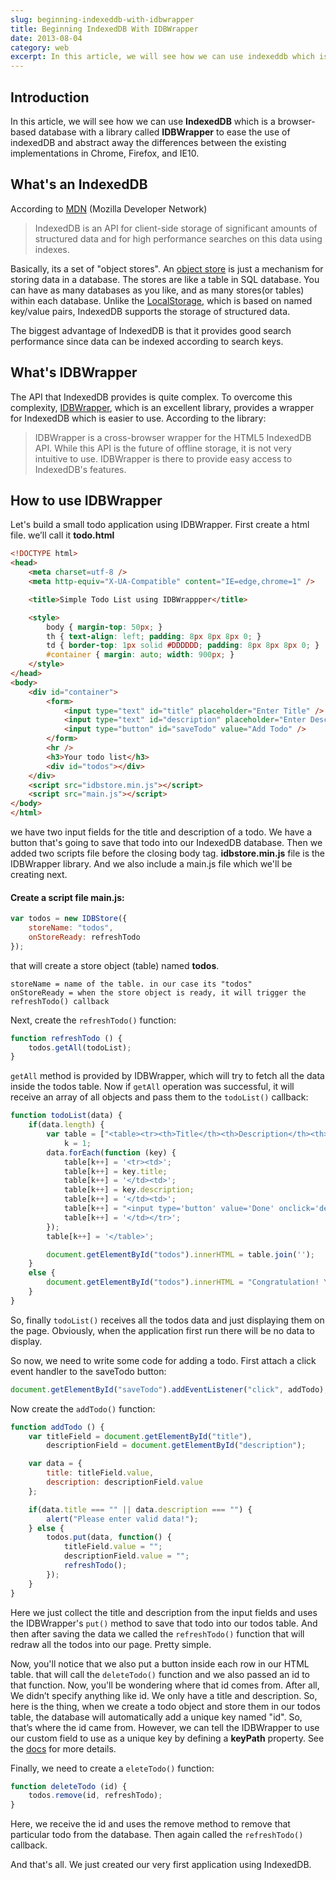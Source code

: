 ```yaml
---
slug: beginning-indexeddb-with-idbwrapper
title: Beginning IndexedDB With IDBWrapper
date: 2013-08-04
category: web
excerpt: In this article, we will see how we can use indexeddb which is a browser-based database with a library called IDBWrapper to ease the use of indexedDB and abstract away the differences between the existing implementations...
---
```


## Introduction

In this article, we will see how we can use **IndexedDB** which is a browser-based database with a library called **IDBWrapper** to ease the use of indexedDB and abstract away the differences between the existing implementations in Chrome, Firefox, and IE10.

## What's an IndexedDB

According to [MDN](https://developer.mozilla.org/en-US/docs/Web/API/IndexedDB_API) (Mozilla Developer Network)

> IndexedDB is an API for client-side storage of significant amounts of structured data and for high performance searches on this data using indexes.

Basically, its a set of "object stores". An [object store](http://www.w3.org/TR/IndexedDB/#object-store-concept) is just a mechanism for storing data in a database. The stores are like a table in SQL database. You can have as many databases as you like, and as many stores(or tables) within each database. Unlike the [LocalStorage](https://developer.mozilla.org/en/docs/Web/API/Window/localStorage), which is based on named key/value pairs, IndexedDB supports the storage of structured data.

The biggest advantage of IndexedDB is that it provides good search performance since data can be indexed according to search keys.

## What's IDBWrapper

The API that IndexedDB provides is quite complex. To overcome this complexity, [IDBWrapper](https://jensarps.github.io/IDBWrapper/), which is an excellent library, provides a wrapper for IndexedDB which is easier to use. According to the library:

> IDBWrapper is a cross-browser wrapper for the HTML5 IndexedDB API. While this API is the future of offline storage, it is not very intuitive to use. IDBWrapper is there to provide easy access to IndexedDB's features.

## How to use IDBWrapper

Let's build a small todo application using IDBWrapper. First create a html file. we’ll call it **todo.html**

```html
<!DOCTYPE html>
<head>
    <meta charset=utf-8 />
    <meta http-equiv="X-UA-Compatible" content="IE=edge,chrome=1" />

    <title>Simple Todo List using IDBWrappper</title>

    <style>
        body { margin-top: 50px; }
        th { text-align: left; padding: 8px 8px 8px 0; }
        td { border-top: 1px solid #DDDDDD; padding: 8px 8px 8px 0; }
        #container { margin: auto; width: 900px; }
    </style>
</head>
<body>
    <div id="container">
        <form>
            <input type="text" id="title" placeholder="Enter Title" />
            <input type="text" id="description" placeholder="Enter Description" />
            <input type="button" id="saveTodo" value="Add Todo" />
        </form>
        <hr />
        <h3>Your todo list</h3>
        <div id="todos"></div>
    </div>
    <script src="idbstore.min.js"></script>
    <script src="main.js"></script>
</body>
</html>
```

we have two input fields for the title and description of a todo. We have a button that's going to save that todo into our IndexedDB database. Then we added two scripts file before the closing body tag. **idbstore.min.js** file is the IDBWrapper library. And we also include a main.js file which we'll be creating next.

#### Create a script file **main.js**:

```javascript
var todos = new IDBStore({
    storeName: "todos",
    onStoreReady: refreshTodo
});
```
that will create a store object (table) named **todos**.

```text
storeName = name of the table. in our case its "todos"
onStoreReady = when the store object is ready, it will trigger the refreshTodo() callback
```

Next, create the `refreshTodo()` function:

```javascript
function refreshTodo () {
    todos.getAll(todoList);
}
```

`getAll` method is provided by IDBWrapper, which will try to fetch all the data inside the todos table. Now if `getAll` operation was successful, it will receive an array of all objects and pass them to the `todoList()` callback:

```javascript
function todoList(data) {
    if(data.length) {
        var table = ["<table><tr><th>Title</th><th>Description</th><th>Action</th></tr>"],
            k = 1;
        data.forEach(function (key) {
            table[k++] = '<tr><td>';
            table[k++] = key.title;
            table[k++] = '</td><td>';
            table[k++] = key.description;
            table[k++] = '</td><td>';
            table[k++] = "<input type='button' value='Done' onclick='deleteTodo(" + key.id + ")' />";
            table[k++] = '</td></tr>';
        });
        table[k++] = '</table>';

        document.getElementById("todos").innerHTML = table.join('');
    }
    else {
        document.getElementById("todos").innerHTML = "Congratulation! You have done all the tasks.";
    }
}
```

So, finally `todoList()` receives all the todos data and just displaying them on the page. Obviously, when the application first run there will be no data to display.

So now, we need to write some code for adding a todo. First attach a click event handler to the saveTodo button:

```javascript
document.getElementById("saveTodo").addEventListener("click", addTodo);
```

Now create the `addTodo()` function:

```javascript
function addTodo () {
    var titleField = document.getElementById("title"),
        descriptionField = document.getElementById("description");

    var data = {
        title: titleField.value,
        description: descriptionField.value
    };

    if(data.title === "" || data.description === "") {
        alert("Please enter valid data!");
    } else {
        todos.put(data, function() {
            titleField.value = "";
            descriptionField.value = "";
            refreshTodo();
        });
    }
}
```

Here we just collect the title and description from the input fields and uses the IDBWrapper's `put()` method to save that todo into our todos table. And then after saving the data we called the `refreshTodo()` function that will redraw all the todos into our page. Pretty simple.

Now, you'll notice that we also put a button inside each row in our HTML table. that will call the `deleteTodo()` function and we also passed an id to that function. Now, you'll be wondering where that id comes from. After all, We didn’t specify anything like id. We only have a title and description. So, here is the thing, when we create a todo object and store them in our todos table, the database will automatically add a unique key named "id". So, that’s where the id came from. However, we can tell the IDBWrapper to use our custom field to use as a unique key by defining a **keyPath** property. See the [docs](https://github.com/jensarps/IDBWrapper) for more details.

Finally, we need to create a `eleteTodo()` function:

```javascript
function deleteTodo (id) {
    todos.remove(id, refreshTodo);
}
```

Here, we receive the id and uses the remove method to remove that particular todo from the database. Then again called the `refreshTodo()` callback.

And that's all. We just created our very first application using IndexedDB.
